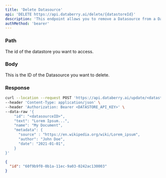 ```yaml
---
title: 'Delete Datasource'
api: 'DELETE https://api.databerry.ai/delete/{datastoreId}'
description: 'This endpoint allows you to remove a Datasource from a Datastore.'
authMethod: 'bearer'
---
```


### Path

<ParamField path="datastoreId" type="string" required>
  The id of the datastore you want to access.
</ParamField>

### Body

<ParamField body="id" type="string" required>
  This is the ID of the Datasource you want to delete.
</ParamField>

### Response

<ResponseField name="id" type="string"></ResponseField>

<RequestExample>

```bash Example Request
curl --location --request POST 'https://api.databerry.ai/update/<datastoreId>' \
--header 'Content-Type: application/json' \
--header 'Authorization: Bearer <DATASTORE_API_KEY>' \
--data-raw '{
    "id": "<datasourceID>",
    "text": "Lorem Ipsum...",
    "name": "My Document",
    "metadata": {
      "source" : "https://en.wikipedia.org/wiki/Lorem_ipsum",
      "author": "John Doe",
      "date": "2021-01-01",
    }
}'
```

</RequestExample>

<ResponseExample>

```json Response
{
  "id": "60f9b9f0-0b1a-11ec-9a03-0242ac130003"
}
```

</ResponseExample>

